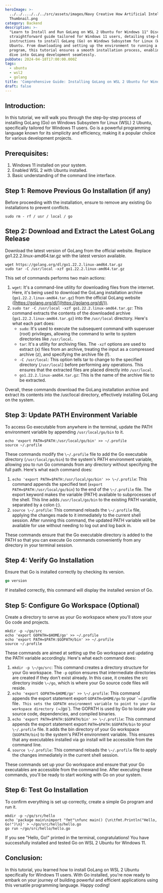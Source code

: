 ```yaml
---
heroImage: >-
  ../../..../../../src/assets/images/Navy Creative How Artificial Intelligence Youtube
  Thumbnail.png
category: Backend
description: >-
  "Learn to Install and Run GoLang on WSL 2 Ubuntu for Windows 11" Discover a
  straightforward guide tailored for Windows 11 users, detailing step-by-step
  instructions to install GoLang (Go) on Windows Subsystem for Linux (WSL) 2
  Ubuntu. From downloading and setting up the environment to running a simple Go
  program, this tutorial ensures a smooth installation process, enabling you to
  dive into GoLang development seamlessly.
pubDate: 2024-04-18T17:00:00.000Z
tags:
  - ubuntu
  - wsl2
  - golang
title: 'Comprehensive Guide: Installing GoLang on WSL 2 Ubuntu for Windows 11'
draft: false
---
```


## Introduction:

In this tutorial, we will walk you through the step-by-step process of installing GoLang (Go) on Windows Subsystem for Linux (WSL) 2 Ubuntu, specifically tailored for Windows 11 users. Go is a powerful programming language known for its simplicity and efficiency, making it a popular choice for various development projects.

## Prerequisites:

1. Windows 11 installed on your system.
2. Enabled WSL 2 with Ubuntu installed.
3. Basic understanding of the command line interface.

## Step 1: Remove Previous Go Installation (if any)

Before proceeding with the installation, ensure to remove any existing Go installations to prevent conflicts.

```shell
sudo rm - rf / usr / local / go

```

## Step 2: Download and Extract the Latest GoLang Release

Download the latest version of GoLang from the official website. Replace go1.22.2.linux-amd64.tar.gz with the latest version available.

```shell
wget https://golang.org/dl/go1.22.2.linux-amd64.tar.gz
sudo tar -C /usr/local -xzf go1.22.2.linux-amd64.tar.gz
```

This set of commands performs two main actions:

1. `wget`: It's a command-line utility for downloading files from the internet. Here, it's being used to download the GoLang installation archive (`go1.22.2.linux-amd64.tar.gz`) from the official GoLang website ([https://golang.org/dl/](https://golang.org/dl/)).
2. `sudo tar -C /usr/local -xzf go1.22.2.linux-amd64.tar.gz`: This command extracts the contents of the downloaded archive (`go1.22.2.linux-amd64.tar.gz`) into the `/usr/local` directory. Here's what each part does:
   * `sudo`: It's used to execute the subsequent command with superuser (root) privileges, allowing the command to write to system directories like `/usr/local`.
   * `tar`: It's a utility for archiving files. The `-xzf` options are used to extract (x) files from an archive, treating the input as a compressed archive (z), and specifying the archive file (f).
   * `-C /usr/local`: This option tells tar to change to the specified directory (`/usr/local`) before performing any operations. This ensures that the extracted files are placed directly into `/usr/local`.
   * `go1.22.2.linux-amd64.tar.gz`: This is the name of the archive file to be extracted.

Overall, these commands download the GoLang installation archive and extract its contents into the /usr/local directory, effectively installing GoLang on the system.

## Step 3: Update PATH Environment Variable

To access Go executable from anywhere in the terminal, update the PATH environment variable by appending `/usr/local/go/bin` to it.

```shell
echo 'export PATH=$PATH:/usr/local/go/bin' >> ~/.profile
source ~/.profile
```

These commands modify the `\~/.profile` file to add the Go executable directory (`/usr/local/go/bin`) to the system's PATH environment variable, allowing you to run Go commands from any directory without specifying the full path. Here's what each command does:

1. `echo 'export PATH=$PATH:/usr/local/go/bin' >> \~/.profile`: This command appends the specified text (`export PATH=$PATH:/usr/local/go/bin`) to the end of the `\~/.profile` file. The export keyword makes the variable (PATH) available to subprocesses of the shell. This line adds `/usr/local/go/bin` to the existing PATH variable, separated by a colon (:).
2. `source \~/.profile`: This command reloads the `\~/.profile` file, applying the changes made to it immediately to the current shell session. After running this command, the updated PATH variable will be available for use without needing to log out and log back in.

These commands ensure that the Go executable directory is added to the PATH so that you can execute Go commands conveniently from any directory in your terminal session.

## Step 4: Verify Go Installation

Ensure that Go is installed correctly by checking its version.

```go
go version
```

If installed correctly, this command will display the installed version of Go.

## Step 5: Configure Go Workspace (Optional)

Create a directory to serve as your Go workspace where you'll store your Go code and projects.

```shell
mkdir -p ~/go/src
echo 'export GOPATH=$HOME/go' >> ~/.profile
echo 'export PATH=$PATH:$GOPATH/bin' >> ~/.profile
source ~/.profile

```

These commands are aimed at setting up the Go workspace and updating the PATH variable accordingly. Here's what each command does:

1. `mkdir -p \~/go/src`: This command creates a directory structure for your Go workspace. The `-p` option ensures that intermediate directories are created if they don't exist already. In this case, it creates the src directory inside `\~/go`, which is where your Go source code files will reside.
2. `echo 'export GOPATH=$HOME/go' >> \~/.profile`: This command appends the export statement export `GOPATH=$HOME/go` to your \`\~/.profile file`. This sets the GOPATH environment variable to point to your Go workspace directory (`\~/go\`). The GOPATH is used by Go to locate your source code, dependencies, and compiled binaries.
3. `echo 'export PATH=$PATH:$GOPATH/bin' >> \~/.profile`: This command appends the export statement export `PATH=$PATH:$GOPATH/bin` to your `\~/.profile` file. It adds the bin directory of your Go workspace (`$GOPATH/bin`) to the system's PATH environment variable. This ensures that any executables installed via go install will be accessible from the command line.
4. `source \~/.profile`: This command reloads the `\~/.profile` file to apply the changes immediately in the current shell session.

These commands set up your Go workspace and ensure that your Go executables are accessible from the command line. After executing these commands, you'll be ready to start working with Go on your system.

## Step 6: Test Go Installation

To confirm everything is set up correctly, create a simple Go program and run it.

```shell
mkdir -p ~/go/src/hello
echo 'package main\nimport "fmt"\nfunc main() {\n\tfmt.Println("Hello, Go!")\n}' > ~/go/src/hello/hello.go
go run ~/go/src/hello/hello.go

```

If you see "Hello, Go!" printed in the terminal, congratulations! You have successfully installed and tested Go on WSL 2 Ubuntu for Windows 11.

## Conclusion:

In this tutorial, you learned how to install GoLang on WSL 2 Ubuntu specifically for Windows 11 users. With Go installed, you're now ready to embark on your journey of building powerful and efficient applications using this versatile programming language. Happy coding!
